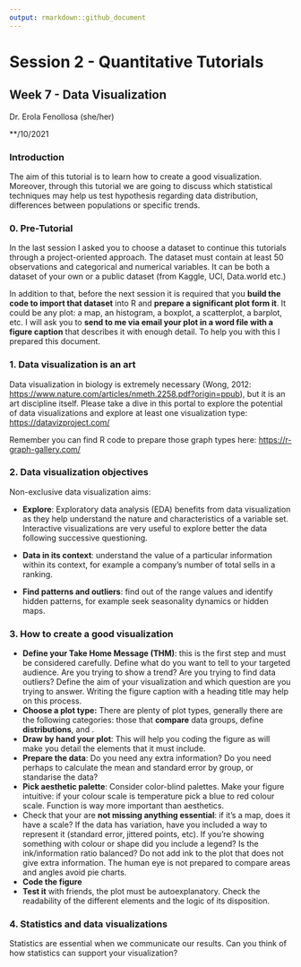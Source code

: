 ```yaml
---
output: rmarkdown::github_document
---
```


# Session 2 - Quantitative Tutorials

## Week 7 - Data Visualization

Dr. Erola Fenollosa (she/her)

\*\*/10/2021

### Introduction

The aim of this tutorial is to learn how to create a good visualization. Moreover, through this tutorial we are going to discuss which statistical techniques may help us test hypothesis regarding data distribution, differences between populations or specific trends.

### 0. Pre-Tutorial

In the last session I asked you to choose a dataset to continue this tutorials through a project-oriented approach. The dataset must contain at least 50 observations and categorical and numerical variables. It can be both a dataset of your own or a public dataset (from Kaggle, UCI, Data.world etc.)

In addition to that, before the next session it is required that you **build the code to import that dataset** into R and **prepare a significant plot form it**. It could be any plot: a map, an histogram, a boxplot, a scatterplot, a barplot, etc. I will ask you to **send to me via email your plot in a word file with a figure caption** that describes it with enough detail. To help you with this I prepared this document.

### 1. Data visualization is an art

Data visualization in biology is extremely necessary (Wong, 2012: <https://www.nature.com/articles/nmeth.2258.pdf?origin=ppub>), but it is an art discipline itself. Please take a dive in this portal to explore the potential of data visualizations and explore at least one visualization type: <https://datavizproject.com/>

Remember you can find R code to prepare those graph types here: <https://r-graph-gallery.com/>

### 2. Data visualization objectives

Non-exclusive data visualization aims:

-   **Explore**: Exploratory data analysis (EDA) benefits from data visualization as they help understand the nature and characteristics of a variable set. Interactive visualizations are very useful to explore better the data following successive questioning.

-   **Data in its context**: understand the value of a particular information within its context, for example a company's number of total sells in a ranking.

-   **Find patterns and outliers**: find out of the range values and identify hidden patterns, for example seek seasonality dynamics or hidden maps.

### 3. How to create a good visualization

-   **Define your Take Home Message (THM)**: this is the first step and must be considered carefully. Define what do you want to tell to your targeted audience. Are you trying to show a trend? Are you trying to find data outliers? Define the aim of your visualization and which question are you trying to answer. Writing the figure caption with a heading title may help on this process.
-   **Choose a plot type:** There are plenty of plot types, generally there are the following categories: those that **compare** data groups, define **distributions**, and .
-   **Draw by hand your plot**: This will help you coding the figure as will make you detail the elements that it must include.
-   **Prepare the data**: Do you need any extra information? Do you need perhaps to calculate the mean and standard error by group, or standarise the data?
-   **Pick aesthetic palette**: Consider color-blind palettes. Make your figure intuitive: if your colour scale is temperature pick a blue to red colour scale. Function is way more important than aesthetics.
-   Check that your are **not missing anything essential**: if it's a map, does it have a scale? If the data has variation, have you included a way to represent it (standard error, jittered points, etc). If you're showing something with colour or shape did you include a legend? Is the ink/information ratio balanced? Do not add ink to the plot that does not give extra information. The human eye is not prepared to compare areas and angles avoid pie charts.
-   **Code the figure**
-   **Test it** with friends, the plot must be autoexplanatory. Check the readability of the different elements and the logic of its disposition.

### 4. Statistics and data visualizations

Statistics are essential when we communicate our results. Can you think of how statistics can support your visualization?
